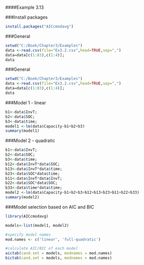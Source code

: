 ####Example 3.13

###Install packages
```{r, echo = TRUE}
install.packages("AICcmodavg")
```


###General
```{r, echo = TRUE}
setwd("C:/Book/Chapter3/Examples")
data <-read.csv(file="Ex3.2.csv",head=TRUE,sep=",")
data=data[c(1:83),c(1:4)];
data
```

###General
```{r, echo = TRUE}
setwd("C:/Book/Chapter3/Examples")
data <-read.csv(file="Ex3.2.csv",head=TRUE,sep=",")
data=data[c(1:83),c(1:4)];
data
```

###Model 1 - linear
```{r, echo = TRUE}
b1<-data$InvT;
b2<-data$SOC;
b3<-data$time;
model1 <-lm(data$Capacity~b1+b2+b3)
summary(model1)
```

###Model 2 - quadratic
```{r, echo = TRUE}
b1<-data$InvT;
b2<-data$SOC;
b3<-data$time;
b12<-data$InvT*data$SOC;
b13<-data$InvT*data$time;
b23<-data$SOC*data$time;
b11<-data$InvT*data$InvT;
b22<-data$SOC*data$SOC;
b33<-data$time*data$time;
model2 <-lm(data$Capacity~b1+b2+b3+b12+b13+b23+b11+b22+b33)
summary(model2)
```

###Model selection based on AIC and BIC
```{r, echo = TRUE}
library(AICcmodavg)

models<-list(model1, model2)

#specify model names
mod.names <- c('linear', 'full-quadratic')

#calculate AIC/BIC of each model
aictab(cand.set = models, modnames = mod.names)
bictab(cand.set = models, modnames = mod.names)
```


